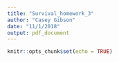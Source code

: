 ```yaml
---
title: "Survival_homework_3"
author: "Casey Gibson"
date: "11/1/2018"
output: pdf_document
---
```


```r
knitr::opts_chunk$set(echo = TRUE)
```

